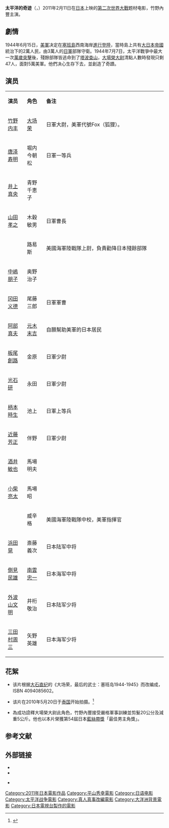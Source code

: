 {{电影信息框
| 片名     = 太平洋的奇迹
| 电影原名 = {{lang|ja|太平洋の奇跡 -フォックスと呼ばれた男-}}
| 图像     = Oba The Last Samurai.jpg
| 图像说明 = 海报
| 导演     = [[平山秀幸|平山秀幸]]
| 监制     = 
| 制片     = [[奥田誠治|奥田誠治]]
| 编剧     = [[西冈琢也|西冈琢也]]<br>[[塞林·格拉克|塞林·格拉克]]<br>[[唐·琼斯|唐·琼斯]]
| 原著     = 《大场荣，最后的武士：塞班岛1944-1945》
| 主演     = [[竹野内丰|竹野内丰]]
| 配乐     = [[加古隆|加古隆]]
| 摄影     = [[柴崎幸三|柴崎幸三]]
| 剪辑     = [[洲崎千惠子|洲崎千惠子]]
| 制片商   = 
| 发行商   = [[東宝|東宝]]
| 上映日期 = {{Film date|2011|2|11|日本}}
| 片长     = 129分钟
| 产地     = {{JPN}}
| 语言     = 日語、英語
| 预算     = 
| 票房     = 15.7亿日元<ref>[http://www.eiren.org/toukei/index.html {{lang|ja|2011年度（平成23年）興収10億円以上番組（平成24年1月発表）}}] {{Wayback|url=http://www.eiren.org/toukei/index.html |date=20141102022022 }}{{lang|ja|一般社団法人 日本映画製作者連盟 2012年1月26日発表}}</ref>
| 前集     = 
| 续集     = 
}}
'''太平洋的奇迹'''（{{lang-ja|太平洋の奇跡 -フォックスと呼ばれた男-}}，{{lang-en|''Oba: The Last Samurai''}}）2011年2月11日在[[日本|日本]]上映的[[第二次世界大戰|第二次世界大戰]]题材电影，竹野內豐主演。

== 劇情 ==
1944年6月15日，[[美军|美軍]]决定在[[塞班島|塞班島]]西南海岸[[塞班島戰役|進行登陸]]，當時島上共有[[大日本帝國|大日本帝國]]統治下的2萬人民，由3萬人的[[日本军|日軍]]部隊守衛。1944年7月7日，太平洋戰爭中最大一次[[萬歲衝鋒|萬歲突擊]]後，殘餘部隊皆逃命到了[[塔波查山|塔波查山]]，[[大場榮|大場榮]][[大尉|大尉]]清點人數時發現只剩47人，面對5萬美軍。他們决心生存下去，並創造了奇蹟。

== 演员 ==
{|class="wikitable" width="66%"
|- style="background:cornflowerblue; color:white" align=center
|style="width:8%"|'''演员'''||style="width:8%"|'''角色'''||style="width:50%"|'''备注'''
|-
| [[竹野内丰|竹野内丰]] || [[大場榮|大场荣]] || 日軍大尉，美軍代號Fox（狐狸）。
|-
| [[唐泽寿明|唐泽寿明]] || 堀内今朝松 || 日軍一等兵
|-
| [[井上真央|井上真央]] || 青野千恵子 || 
|- 
| [[山田孝之|山田孝之]] || 木穀敏男 || 日軍曹長
|-
|{{Link-en|Sean McGowan|Sean McGowan}} || 路易斯 || 美國海軍陸戰隊上尉，負責勸降日本殘餘部隊
|-
| [[中嶋朋子|中嶋朋子]] || 奥野治子 || 
|-
| [[冈田义德|冈田义德]] || 尾藤三郎 || 日軍軍曹
|- 
| [[阿部真夫|阿部真夫]] || [[元木末吉|元木末吉]] || 自願幫助美軍的日本居民
|-
| [[板尾創路|板尾創路]] || 金原 || 日軍少尉
|-
| [[光石研|光石研]] || 永田 || 日軍少尉
|-
| [[柄本時生|柄本時生]] || 池上 || 日軍上等兵
|-
| [[近藤芳正|近藤芳正]] || 伴野 || 日軍少尉
|-
| [[酒井敏也|酒井敏也]] || 馬場明夫 || 
|-
| [[小柴亮太|小柴亮太]] || 馬場昭  || 
|-
|{{Link-en|Treat Williams|Treat Williams}} || 威辛格 || 美國海軍陸戰隊中校，美軍指揮官
|-
| [[浜田晃|浜田晃]] || 斎藤義次 || 日本陆军中将
|-
| [[側見民雄|側見民雄]] || [[南雲忠一|南雲忠一]] || 日本海军中将
|-
| [[外波山文明|外波山文明]] || 井桁敬治 || 日本陆军少将
|-
| [[三田村周三|三田村周三]] || 矢野英雄 || 日本海军少将
|}

== 花絮 ==
*该片根据[[大石直纪|大石直纪]]的《大场荣，最后的武士：塞班岛1944-1945》而改编成，ISBN 4094085602。

*该片在2010年5月20日于[[泰国|泰国]]开始拍摄。<ref name="sanspo">{{cite web|url=http://www.sanspo.com/geino/news/100629/gnj1006290507003-n2.htm|script-title=ja:竹野内、丸刈り兵！灼熱ジャングルで役者魂|publisher=SANSPO.COM|date=2010-06-29|accessdate=2010-08-30|deadurl=yes|archiveurl=https://web.archive.org/web/20100703014558/http://www.sanspo.com/geino/news/100629/gnj1006290507003-n2.htm|archivedate=2010-07-03}}</ref>

*為成功詮釋大場榮大尉此角色，竹野內豐接受嚴格軍事訓練並剪髮20公分及減重5公斤。他也以本片榮獲第54屆日本[[藍絲帶獎_(電影)|藍絲帶獎]]「最佳男主角獎」。

==参考文献==
{{reflist}}

== 外部链接 ==
*{{douban|4861405 }}
* {{ja}}{{Official|http://www.taiheiyo-no-kiseki.jp/}}
* {{ja}}[https://web.archive.org/web/20101121013029/http://www.toho.co.jp/lineup/taiheiyo/ {{lang|ja|東宝WEB SITE『太平洋の奇跡−フォックスと呼ばれた男−』}}]

{{DEFAULTSORT:Taiheiyo no Kiseki}}
[[Category:2011年日本電影作品|Category:2011年日本電影作品]]
[[Category:平山秀幸電影|Category:平山秀幸電影]]
[[Category:日语电影|Category:日语电影]]
[[Category:太平洋战争電影|Category:太平洋战争電影]]
[[Category:真人真事改編電影|Category:真人真事改編電影]]
[[Category:大洋洲背景電影|Category:大洋洲背景電影]]
[[Category:日本電視台製作的電影|Category:日本電視台製作的電影]]